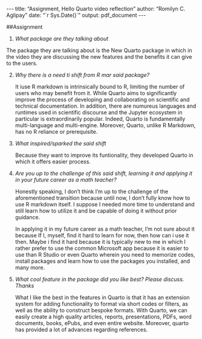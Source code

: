 \-\--
title: "Assignment, Hello Quarto video reflection"
author: "Romilyn C. Aglipay"
date: "\`r Sys.Date()\`"
output: pdf_document
\-\--


##Assignment

1.  *What package are they talking about*

The package they are talking about is the New Quarto package in which in the video they are discussing the new features and the benefits it can give to the users.

2.  *Why there is a need ti shift from R mar said package?*

    It iuse R markdown is intrinsically bound to R, limiting the number of users who may benefit from it. While Quarto aims to significantly improve the process of developing and collaborating on scientific and technical documentation. In addition, there are numureus languages and runtimes used in scientific discourse and the Jupyter ecosystem in particular is extraordinarily popular. Indeed, Quarto is fundamentally multi-language and multi-engine. Moreover, Quarto, unlike R Markdown, has no R reliance or prerequisite.

3. *What inspired/sparked the said shift*

    Because they want to improve its funtionality, they developed Quarto in which it offers easier process.

4. *Are you up to the challenge of this said shift, learning it and applying it in your future career as a math teacher?*

    Honestly speaking, I don't think I'm up to the challenge of the aforementioned transition because until now, I don't fully know how to use R markdown itself. I suppose I needed more time to understand and still learn how to utilize it and be capable of doing it without prior guidance.

    In applying it in my future career as a math teacher, I'm not sure about it because If I, myself, find it hard to learn for now, then how can i use it then. Maybe i find it hard because it is typically new to me in which I rather prefer to use the common Microsoft app because it is easier to use than R Studio or even Quarto wherein you need to memorize codes, install packages and learn how to use the packages you installed, and many more.

5.  *What cool feature in the package did you like best? Please discuss. Thanks*
   
    What I like the best in the features in Quarto is that it has an extension system for adding functionality to format via short codes or filters, as well as the ability to construct bespoke formats. With Quarto, we can easily create a high quality articles, reports, presentations, PDFs, word documents, books, ePubs, and even entire website. Moreover, quarto has provided a lot of advances regarding references.
